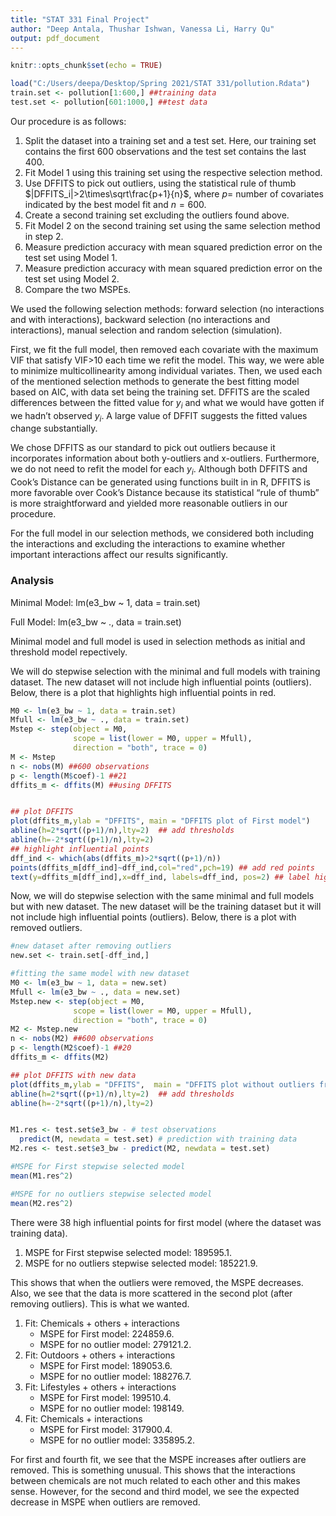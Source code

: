 ```yaml
---
title: "STAT 331 Final Project"
author: "Deep Antala, Thushar Ishwan, Vanessa Li, Harry Qu"
output: pdf_document
---
```


```r
knitr::opts_chunk$set(echo = TRUE)
```

\textbf{\large Summary}

\pagebreak
\textbf{\large Objective}

\pagebreak
\textbf{\large Exploratory Data Analysis}
```r
load("C:/Users/deepa/Desktop/Spring 2021/STAT 331/pollution.Rdata")
train.set <- pollution[1:600,] ##training data
test.set <- pollution[601:1000,] ##test data
```

\pagebreak
\textbf{\large Methods}

Our procedure is as follows:

1. Split the dataset into a training set and a test set. Here, our training set contains the first 600 observations and the test set contains the last 400. 
2. Fit Model 1 using this training set using the respective selection method.
3. Use DFFITS to pick out outliers, using the statistical rule of thumb $|DFFITS_i|>2\times\sqrt\frac{p+1}{n}$, where $p=$ number of covariates indicated by the best model fit and $n=600$.
4. Create a second training set excluding the outliers found above.
5. Fit Model 2 on the second training set using the same selection method in step 2.
6. Measure prediction accuracy with mean squared prediction error on the test set using Model 1.
7. Measure prediction accuracy with mean squared prediction error on the test set using Model 2.
8. Compare the two MSPEs.

We used the following selection methods: forward selection (no interactions and with interactions), backward selection (no interactions and interactions), manual selection and random selection (simulation). 

First, we fit the full model, then removed each covariate with the maximum VIF that satisfy VIF>10 each time we refit the model. This way, we were able to minimize multicollinearity among individual variates. Then, we used each of the mentioned selection methods to generate the best fitting model based on AIC, with data set being the training set. DFFITS are the scaled differences between the fitted value for $y_i$ and what we would have gotten if we hadn't observed $y_i$. A large value of DFFIT suggests the fitted values change substantially.

We chose DFFITS as our standard to pick out outliers because it incorporates information about both y-outliers and x-outliers. Furthermore, we do not need to refit the model for each $y_i$. Although both DFFITS and Cook's Distance can be generated using functions built in in R, DFFITS is more favorable over Cook's Distance because its statistical "rule of thumb" is more straightforward and yielded more reasonable outliers in our procedure.

For the full model in our selection methods, we considered both including the interactions and excluding the interactions to examine whether important interactions affect our results significantly.\


### Analysis
Minimal Model: lm(e3_bw ~ 1, data = train.set)

Full Model: lm(e3_bw ~ ., data = train.set)\

Minimal model and full model is used in selection methods as initial and threshold model repectively.

\pagebreak
\textbf{Stepwise Selection}
We will do stepwise selection with the minimal and full models with training dataset. The new dataset will not include high influential points (outliers).
Below, there is a plot that highlights high influential points in red.
```r
M0 <- lm(e3_bw ~ 1, data = train.set)
Mfull <- lm(e3_bw ~ ., data = train.set)
Mstep <- step(object = M0,
              scope = list(lower = M0, upper = Mfull), 
              direction = "both", trace = 0)
M <- Mstep
n <- nobs(M) ##600 observations
p <- length(M$coef)-1 ##21
dffits_m <- dffits(M) ##using DFFITS 


## plot DFFITS
plot(dffits_m,ylab = "DFFITS", main = "DFFITS plot of First model") 
abline(h=2*sqrt((p+1)/n),lty=2)  ## add thresholds
abline(h=-2*sqrt((p+1)/n),lty=2)
## highlight influential points
dff_ind <- which(abs(dffits_m)>2*sqrt((p+1)/n))
points(dffits_m[dff_ind]~dff_ind,col="red",pch=19) ## add red points
text(y=dffits_m[dff_ind],x=dff_ind, labels=dff_ind, pos=2) ## label high influence points

```

Now, we will do stepwise selection with the same minimal and full models but with new dataset. The new dataset will be the training dataset but it will not include high influential points (outliers).
Below, there is a plot with removed outliers.

```r
#new dataset after removing outliers 
new.set <- train.set[-dff_ind,]

#fitting the same model with new dataset
M0 <- lm(e3_bw ~ 1, data = new.set)
Mfull <- lm(e3_bw ~ ., data = new.set)
Mstep.new <- step(object = M0,
              scope = list(lower = M0, upper = Mfull), 
              direction = "both", trace = 0)
M2 <- Mstep.new
n <- nobs(M2) ##600 observations
p <- length(M2$coef)-1 ##20
dffits_m <- dffits(M2)

## plot DFFITS with new data
plot(dffits_m,ylab = "DFFITS",  main = "DFFITS plot without outliers from First model") 
abline(h=2*sqrt((p+1)/n),lty=2)  ## add thresholds
abline(h=-2*sqrt((p+1)/n),lty=2)


M1.res <- test.set$e3_bw - # test observations
  predict(M, newdata = test.set) # prediction with training data
M2.res <- test.set$e3_bw - predict(M2, newdata = test.set)

```

```r
#MSPE for First stepwise selected model
mean(M1.res^2)

#MSPE for no outliers stepwise selected model
mean(M2.res^2)

```

\pagebreak
\textbf{\large Results}

\textbf{Stepwise Selection (no interactions)}

There were 38 high influential points for first model (where the dataset was training data).

1. MSPE for First stepwise selected model: 189595.1.
2. MSPE for no outliers stepwise selected model: 185221.9.

This shows that when the outliers were removed, the MSPE decreases. Also, we see that the data is more scattered in the second plot (after removing outliers). This is what we wanted.\

\textbf{Manual Selection (with interactions)}

1. Fit: Chemicals + others + interactions
    + MSPE for First model: 224859.6.
    + MSPE for no outlier model: 279121.2.
    
2. Fit: Outdoors + others + interactions
    + MSPE for First model: 189053.6.
    + MSPE for no outlier model: 188276.7.
    
3. Fit: Lifestyles + others + interactions
    + MSPE for First model: 199510.4.
    + MSPE for no outlier model:  198149.
    
4. Fit: Chemicals + interactions 
    + MSPE for First model: 317900.4.
    + MSPE for no outlier model: 335895.2.

For first and fourth fit, we see that the MSPE increases after outliers are removed. This is something unusual. This shows that the interactions between chemicals are not much related to each other and this makes sense.
However, for the second and third model, we see the expected decrease in  MSPE when outliers are removed.

\pagebreak
\textbf{\large Discussion}